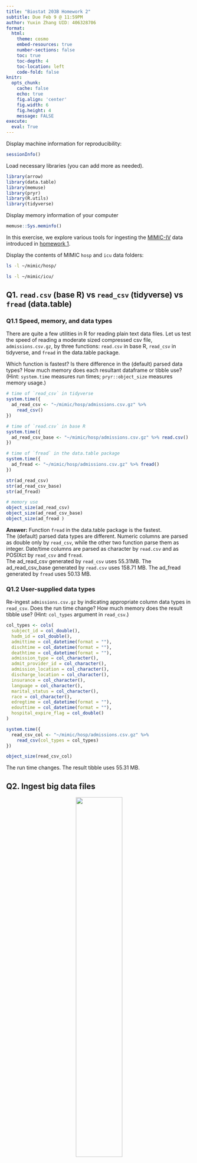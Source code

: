 ```yaml
---
title: "Biostat 203B Homework 2"
subtitle: Due Feb 9 @ 11:59PM
author: Yuxin Zhang UID: 406328706
format:
  html:
    theme: cosmo
    embed-resources: true
    number-sections: false
    toc: true
    toc-depth: 4
    toc-location: left
    code-fold: false
knitr:
  opts_chunk: 
    cache: false    
    echo: true
    fig.align: 'center'
    fig.width: 6
    fig.height: 4
    message: FALSE
execute:
  eval: True   
---
```


Display machine information for reproducibility:
```r
sessionInfo()
```

Load necessary libraries (you can add more as needed).
```r
library(arrow)
library(data.table)
library(memuse)
library(pryr)
library(R.utils)
library(tidyverse)
```

Display memory information of your computer
```r
memuse::Sys.meminfo()
```

In this exercise, we explore various tools for ingesting the [MIMIC-IV](https://mimic.mit.edu/docs/iv/) data introduced in [homework 1](https://ucla-biostat-203b.github.io/2024winter/hw/hw1/hw1.html).

Display the contents of MIMIC `hosp` and `icu` data folders:

```bash
ls -l ~/mimic/hosp/
```

```bash
ls -l ~/mimic/icu/
```

## Q1. `read.csv` (base R) vs `read_csv` (tidyverse) vs `fread` (data.table)

### Q1.1 Speed, memory, and data types

There are quite a few utilities in R for reading plain text data files. Let us test the speed of reading a moderate sized compressed csv file, `admissions.csv.gz`, by three functions: `read.csv` in base R, `read_csv` in tidyverse, and `fread` in the data.table package.

Which function is fastest? Is there difference in the (default) parsed data types? How much memory does each resultant dataframe or tibble use? (Hint: `system.time` measures run times; `pryr::object_size` measures memory usage.) 


```r
# time of `read_csv` in tidyverse
system.time({
  ad_read_csv <- "~/mimic/hosp/admissions.csv.gz" %>%
    read_csv()
})
```

```r
# time of `read.csv` in base R
system.time({
  ad_read_csv_base <- "~/mimic/hosp/admissions.csv.gz" %>% read.csv()
})
```

```r
# time of `fread` in the data.table package
system.time({
  ad_fread <- "~/mimic/hosp/admissions.csv.gz" %>% fread()
})
```

```r
str(ad_read_csv)
str(ad_read_csv_base)
str(ad_fread)
```

```r
# memory use
object_size(ad_read_csv)
object_size(ad_read_csv_base)
object_size(ad_fread )
```
**Answer:**
Function `fread` in the data.table package is the fastest. <br>
The (default) parsed data types are different. Numeric columns are parsed as double only by `read_csv`, while the other two function parse them as integer. Date/time columns are parsed as character by `read.csv` and as POSIXct by `read_csv` and `fread`. <br>
The ad_read_csv generated by `read_csv` uses 55.31MB. The ad_read_csv_base generated by `read.csv` uses 158.71 MB. The ad_fread generated by `fread` uses 50.13 MB. <br>


### Q1.2 User-supplied data types

Re-ingest `admissions.csv.gz` by indicating appropriate column data types in `read_csv`. Does the run time change? How much memory does the result tibble use? (Hint: `col_types` argument in `read_csv`.)

```r
col_types <- cols(
  subject_id = col_double(),
  hadm_id = col_double(),
  admittime = col_datetime(format = ""),
  dischtime = col_datetime(format = ""),
  deathtime = col_datetime(format = ""),
  admission_type = col_character(),
  admit_provider_id = col_character(),
  admission_location = col_character(),
  discharge_location = col_character(),
  insurance = col_character(),
  language = col_character(),
  marital_status = col_character(),
  race = col_character(),
  edregtime = col_datetime(format = ""),
  edouttime = col_datetime(format = ""),
  hospital_expire_flag = col_double()
)

system.time({
  read_csv_col <- "~/mimic/hosp/admissions.csv.gz" %>%
    read_csv(col_types = col_types) 
})

object_size(read_csv_col)
```
The run time changes. The result tibble uses 55.31 MB.

## Q2. Ingest big data files

<p align="center">
  <img src="https://raw.githubusercontent.com/ucla-biostat-203b/2024winter/main/hw/hw2/bigfile.png" width="50%">
</p>

Let us focus on a bigger file, `labevents.csv.gz`, which is about 125x bigger than `admissions.csv.gz`.
```bash
ls -l ~/mimic/hosp/labevents.csv.gz
```
Display the first 10 lines of this file.
```bash
zcat < ~/mimic/hosp/labevents.csv.gz | head -10
```

### Q2.1 Ingest `labevents.csv.gz` by `read_csv`

<p align="center">
  <img src="https://raw.githubusercontent.com/ucla-biostat-203b/2024winter/main/hw/hw2/readr_logo.png" width="20%">
</p>

Try to ingest `labevents.csv.gz` using `read_csv`. What happens? If it takes more than 5 minutes on your computer, then abort the program and report your findings. 

```r
#| eval: false
read_csv("~/mimic/hosp/labevents.csv.gz" )
```

It seems that the file has a large size and it takes a long time for the function `read_csv` to ingest it. I can not read it in 5 minutes, so I abort it.

### Q2.2 Ingest selected columns of `labevents.csv.gz` by `read_csv`

Try to ingest only columns `subject_id`, `itemid`, `charttime`, and `valuenum` in `labevents.csv.gz` using `read_csv`.  Does this solve the ingestion issue? (Hint: `col_select` argument in `read_csv`.)

```r
#| eval: false
selected_columns <- c("subject_id", "itemid", "charttime", "valuenum")
read_csv("~/mimic/hosp/labevents.csv.gz", col_select = selected_columns)
```

This code doesn't finish within 3 minutes on my computer. This is due to the large size of `labevents.csv.gz`. Specifying the col_select argument doesn't optimize the file reading process. Even though we're only interested in specific columns, the entire file still needs to be decompressed and parsed initially. 

### Q2.3 Ingest subset of `labevents.csv.gz`

<p align="center">
  <img src="https://raw.githubusercontent.com/ucla-biostat-203b/2024winter/main/hw/hw2/linux_logo.png" width="20%">
</p>

Our first strategy to handle this big data file is to make a subset of the `labevents` data.  Read the [MIMIC documentation](https://mimic.mit.edu/docs/iv/modules/hosp/labevents/) for the content in data file `labevents.csv`.

In later exercises, we will only be interested in the following lab items: creatinine (50912), potassium (50971), sodium (50983), chloride (50902), bicarbonate (50882), hematocrit (51221), white blood cell count (51301), and glucose (50931) and the following columns: `subject_id`, `itemid`, `charttime`, `valuenum`. Write a Bash command to extract these columns and rows from `labevents.csv.gz` and save the result to a new file `labevents_filtered.csv.gz` in the current working directory. (Hint: use `zcat <` to pipe the output of `labevents.csv.gz` to `awk` and then to `gzip` to compress the output. To save render time, put `#| eval: false` at the beginning of this code chunk.)

Display the first 10 lines of the new file `labevents_filtered.csv.gz`. How many lines are in this new file? How long does it take `read_csv` to ingest `labevents_filtered.csv.gz`?


```bash
#| eval: false
zcat < ~/mimic/hosp/labevents.csv.gz | \
awk -F, 'BEGIN {OFS=","} NR==1 || \
($5==50912 || $5==50971 || $5==50983 || \
$5==50902 || $5==50882 || $5==51221 || \
$5==51301 || $5==50931) {print $2, $5, $7, $10}' | \
gzip > labevents_filtered.csv.gz
```

```bash
zcat < labevents_filtered.csv.gz | head -10
zcat < labevents_filtered.csv.gz | wc -l
```

```r
system.time({
  labevents_filtered <- read_csv("labevents_filtered.csv.gz")
})
```

There are 24855910 lines in the new file including the header  and the time is shown as above. 

### Q2.4 Ingest `labevents.csv` by Apache Arrow

<p align="center">
  <img src="https://raw.githubusercontent.com/ucla-biostat-203b/2024winter/main/hw/hw2/arrow_logo.png" width="30%">
</p>

Our second strategy is to use [Apache Arrow](https://arrow.apache.org/) for larger-than-memory data analytics. Unfortunately Arrow does not work with gz files directly. First decompress `labevents.csv.gz` to `labevents.csv` and put it in the current working directory. To save render time, put `#| eval: false` at the beginning of this code chunk.

Then use [`arrow::open_dataset`](https://arrow.apache.org/docs/r/reference/open_dataset.html) to ingest `labevents.csv`, select columns, and filter `itemid` as in Q2.3. How long does the ingest+select+filter process take? Display the number of rows and the first 10 rows of the result tibble, and make sure they match those in Q2.3. (Hint: use `dplyr` verbs for selecting columns and filtering rows.)

Write a few sentences to explain what is Apache Arrow. Imagine you want to explain it to a layman in an elevator. 


```bash
#| eval: false
zcat< ~/mimic/hosp/labevents.csv.gz > labevents.csv
```

```r
system.time({
  labevents <- arrow::open_dataset(
    "labevents.csv", 
    format = "csv"
  ) %>%
  filter(itemid %in% c(50912, 50971, 50983, 50902, 50882, 51221, 51301, 50931)) %>%
  select(subject_id, itemid, charttime, valuenum) %>%
  collect()
})

nrow(labevents)

sorted_labevents <- labevents %>%
  arrange(subject_id, charttime, itemid)
head(sorted_labevents, 10)
```

Apache Arrow is like a super-efficient translator for data. It takes information stored in different languages and organizes it in a way that computers can understand really quickly. This means that programs can work with the data much faster, whether they're running on regular computers or powerful graphics processors. It's a tool that makes it easier for different computer programs to share and analyze data, no matter what language they speak.


### Q2.5 Compress `labevents.csv` to Parquet format and ingest/select/filter

<p align="center">
  <img src="https://raw.githubusercontent.com/ucla-biostat-203b/2024winter/main/hw/hw2/parquet_logo.png" width="30%">
</p>

Re-write the csv file `labevents.csv` in the binary Parquet format (Hint: [`arrow::write_dataset`](https://arrow.apache.org/docs/r/reference/write_dataset.html).) How large is the Parquet file(s)? How long does the ingest+select+filter process of the Parquet file(s) take? Display the number of rows and the first 10 rows of the result tibble and make sure they match those in Q2.3. (Hint: use `dplyr` verbs for selecting columns and filtering rows.)

Write a few sentences to explain what is the Parquet format. Imagine you want to explain it to a layman in an elevator.

```r
labevents_csv <- arrow::open_dataset("labevents.csv", format = "csv")
arrow::write_dataset(labevents_csv, "labevents.parquet")
labevents_parquet <- arrow::open_dataset("labevents.parquet")
```

```r
# time for running the ingest+select+filter process of the Parquet file(s) 
system.time({
  labevents_filitered_parquet <- labevents_parquet %>%
    dplyr::filter(itemid %in% c(50912, 50971, 50983, 50902, 50882, 51221, 51301, 50931)) %>%
    dplyr::select(subject_id, itemid, charttime, valuenum) %>%
    collect()
})
# the number of rows
nrow(labevents_filitered_parquet)
```

```bash
ls -l labevents.parquet
```

```r
sorted_labevents_parquet <- labevents_filitered_parquet %>%
  arrange(subject_id, charttime, itemid)
head(sorted_labevents_parquet, 10)
```

The Parquet file is in size of 2069791662 bytes and has 24855909 rows.

Parquet is an open source, column-oriented data file format, designed to store and retrieve information in a really smart way. Data within Parquet files is stored in a columnar format, meaning that values from the same column are stored together. Parquet organizes data neatly and makes it quicker for your computer to find and work with the information you need, while also saving space. 

### Q2.6 DuckDB

<p align="center">
  <img src="https://raw.githubusercontent.com/ucla-biostat-203b/2024winter/main/hw/hw2/duckdb_logo.png" width="20%">
</p>

Ingest the Parquet file, convert it to a DuckDB table by [`arrow::to_duckdb`](https://arrow.apache.org/docs/r/reference/to_duckdb.html), select columns, and filter rows as in Q2.5. How long does the ingest+convert+select+filter process take? Display the number of rows and the first 10 rows of the result tibble and make sure they match those in Q2.3. (Hint: use `dplyr` verbs for selecting columns and filtering rows.)
Write a few sentences to explain what is DuckDB. Imagine you want to explain it to a layman in an elevator.

```r
# time for ingest+convert+select+filter process
system.time({
  labevents_duckdb <- arrow::open_dataset(
    "labevents.parquet") %>%
    arrow::to_duckdb(table_name = "labevents_table") %>%
    dplyr::filter(itemid %in% c(50912, 50971, 50983, 50902, 50882, 51221, 51301, 50931)) %>%
    dplyr::select(subject_id, itemid, charttime, valuenum) %>%
    collect()
})
```

```r
# number of rows
nrow(labevents_duckdb)
```

```r
# the first 10 rows
sorted_labevents_duckdb <- labevents_duckdb %>%
  arrange(subject_id, charttime, itemid)
head(sorted_labevents_duckdb, 10)
```

The file has 24855909 rows.

DuckDB is a versatile database management system known for its flexibility and performance. It offers a flexible extension mechanism that allows users to define new data types, functions, file formats, and even new SQL syntax, catering to specific needs and scenarios. Moreover, DuckDB excels in high-speed data transfer capabilities, enabling rapid movement of data to and from the database. This feature accelerates data processing workflows, ensuring quick ingestion, querying, and analysis of large datasets. 

## Q3. Ingest and filter `chartevents.csv.gz`

[`chartevents.csv.gz`](https://mimic.mit.edu/docs/iv/modules/icu/chartevents/) contains all the charted data available for a patient. During their ICU stay, the primary repository of a patient’s information is their electronic chart. The `itemid` variable indicates a single measurement type in the database. The `value` variable is the value measured for `itemid`. The first 10 lines of `chartevents.csv.gz` are
```bash
zcat < ~/mimic/icu/chartevents.csv.gz | head -10
```
[`d_items.csv.gz`](https://mimic.mit.edu/docs/iv/modules/icu/d_items/) is the dictionary for the `itemid` in `chartevents.csv.gz`.
```bash
zcat < ~/mimic/icu/d_items.csv.gz | head -10
```
In later exercises, we are interested in the vitals for ICU patients: heart rate (220045), mean non-invasive blood pressure (220181), systolic non-invasive blood pressure (220179), body temperature in Fahrenheit (223761), and respiratory rate (220210). Retrieve a subset of `chartevents.csv.gz` only containing these items, using the favorite method you learnt in Q2. 

Document the steps and show code. Display the number of rows and the first 10 rows of the result tibble.

Step 1: decompress `chartevents.csv.gz` to `chartevents.csv`
```bash
#| eval: false
zcat< ~/mimic/icu/chartevents.csv.gz > chartevents.csv
```

Step 2: Re-write the csv file `chartevents.csv` in the binary Parquet format
```r
chartevents_csv <- arrow::open_dataset("chartevents.csv", format = "csv")
arrow::write_dataset(chartevents_csv, "chartevents.parquet")
```

Step 3: filter the itemid in 220045, 220181, 220179, 223761, 220210
```r
chartevents_parquet <- arrow::open_dataset(
    "chartevents.parquet") %>%
    dplyr::filter(itemid %in% c(220045, 220181, 220179, 223761, 220210)) %>%
    collect()
```

```r
nrow(chartevents_parquet)
head(chartevents_parquet, 10)
```












